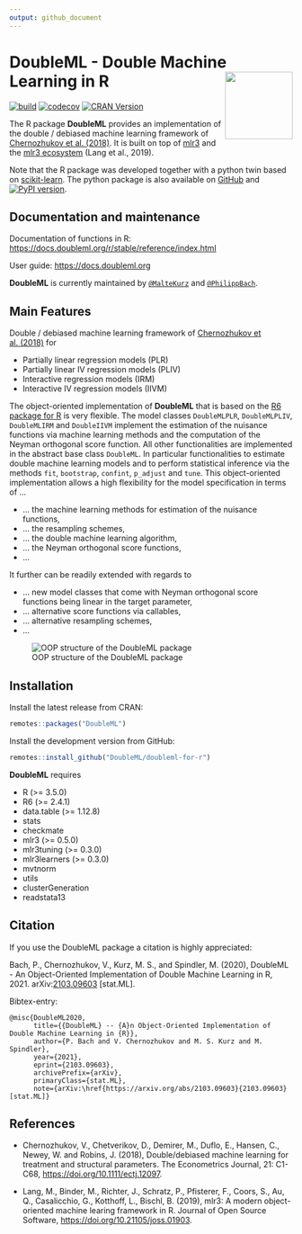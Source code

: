 ```yaml
---
output: github_document
---
```


<!-- README.md is generated from README.Rmd. Please edit that file -->

# DoubleML - Double Machine Learning in R <a href="https://docs.doubleml.org"><img src="man/figures/logo.png" align="right" width = "120" /></a>


[![build](https://github.com/DoubleML/doubleml-for-r/workflows/build/badge.svg)](https://github.com/DoubleML/doubleml-for-r/actions?query=workflow%3Abuild)
[![codecov](https://codecov.io/gh/DoubleML/doubleml-for-r/branch/master/graph/badge.svg?token=C5aiyo2MVL)](https://codecov.io/gh/DoubleML/doubleml-for-r)
[![CRAN Version](https://www.r-pkg.org/badges/version/DoubleML)](https://cran.r-project.org/package=DoubleML)

The R package **DoubleML** provides an implementation of the double / debiased machine learning framework of [Chernozhukov et al. (2018)](https://arxiv.org/abs/1608.00060). It is built on top of [mlr3](https://mlr3.mlr-org.com/) and the [mlr3 ecosystem](https://github.com/mlr-org/mlr3/wiki/Extension-Packages) (Lang et al., 2019). 

Note that the R package was developed together with a python twin based on [scikit-learn](https://scikit-learn.org/). The python package is also available on [GitHub](https://github.com/DoubleML/doubleml-for-py) and [![PyPI version](https://badge.fury.io/py/DoubleML.svg)](https://badge.fury.io/py/DoubleML). 

## Documentation and maintenance 

Documentation of functions in R: [https://docs.doubleml.org/r/stable/reference/index.html](https://docs.doubleml.org/r/stable/reference/index.html)

User guide: [https://docs.doubleml.org](https://docs.doubleml.org)

**DoubleML** is currently maintained by [`@MalteKurz`](https://github.com/MalteKurz) and [`@PhilippBach`](https://github.com/PhilippBach). 

## Main Features

Double / debiased machine learning framework of [Chernozhukov et al. (2018)](https://arxiv.org/abs/1608.00060) for 

* Partially linear regression models (PLR)
* Partially linear IV regression models (PLIV)
* Interactive regression models (IRM)
* Interactive IV regression models (IIVM)


The object-oriented implementation of **DoubleML** that is based on the [R6 package for R](https://r6.r-lib.org/) is very flexible. The model classes `DoubleMLPLR`, `DoubleMLPLIV`, `DoubleMLIRM` and `DoubleIIVM` implement the estimation of the nuisance functions via machine learning methods and the computation of the Neyman orthogonal score function. All other functionalities are implemented in the abstract base class `DoubleML`. In particular functionalities to estimate double machine learning models and to perform statistical inference via the methods `fit`, `bootstrap`, `confint`, `p_adjust` and `tune`. This object-oriented implementation allows a high flexibility for the model specification in terms of ...

* ... the machine learning methods for estimation of the nuisance functions,
* ... the resampling schemes,
* ... the double machine learning algorithm,
* ... the Neyman orthogonal score functions,
* ...

It further can be readily extended with regards to

* ... new model classes that come with Neyman orthogonal score functions being linear in the target parameter,
* ... alternative score functions via callables,
* ... alternative resampling schemes,
* ...

![OOP structure of the DoubleML package](man/figures/oop.svg?raw=true)

## Installation 

Install the latest release from CRAN:

```r
remotes::packages("DoubleML")
```

Install the development version from GitHub:

```r
remotes::install_github("DoubleML/doubleml-for-r")
```

**DoubleML** requires 

* R (>= 3.5.0)
* R6 (>= 2.4.1)
* data.table (>= 1.12.8)
* stats
* checkmate
* mlr3 (>= 0.5.0)
* mlr3tuning (>= 0.3.0)
* mlr3learners (>= 0.3.0)
* mvtnorm
* utils
* clusterGeneration
* readstata13


## Citation

If you use the DoubleML package a citation is highly appreciated:

Bach, P., Chernozhukov, V., Kurz, M. S., and Spindler, M. (2020),
DoubleML - An Object-Oriented Implementation of Double Machine Learning in R, 2021. 
arXiv:[2103.09603](https://arxiv.org/abs/2103.09603) [stat.ML]. 

Bibtex-entry:

```
@misc{DoubleML2020,
      title={{DoubleML} -- {A}n Object-Oriented Implementation of Double Machine Learning in {R}}, 
      author={P. Bach and V. Chernozhukov and M. S. Kurz and M. Spindler},
      year={2021},
      eprint={2103.09603},
      archivePrefix={arXiv},
      primaryClass={stat.ML},
      note={arXiv:\href{https://arxiv.org/abs/2103.09603}{2103.09603} [stat.ML]}
```

## References

* Chernozhukov, V., Chetverikov, D., Demirer, M., Duflo, E., Hansen, C., Newey, W. and Robins, J. (2018), Double/debiased machine learning for treatment and structural parameters. The Econometrics Journal, 21: C1-C68, <https://doi.org/10.1111/ectj.12097>.

* Lang, M., Binder, M., Richter, J., Schratz, P., Pfisterer, F., Coors, S., Au, Q., Casalicchio, G., Kotthoff, L., Bischl, B. (2019), mlr3: A modern object-oriented machine learing framework in R. Journal of Open Source Software, <https://doi.org/10.21105/joss.01903>.
